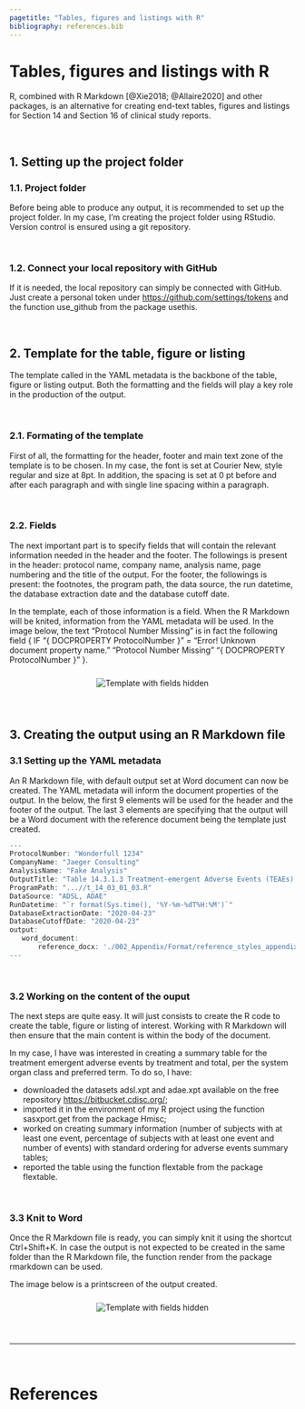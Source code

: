 ```yaml
---
pagetitle: "Tables, figures and listings with R"
bibliography: references.bib
---
```


# Tables, figures and listings with R

R, combined with R Markdown [@Xie2018; @Allaire2020] and other packages, is an alternative for creating end-text tables, figures and listings for Section 14 and Section 16 of clinical study reports.

<br>

## 1. Setting up the project folder

### 1.1. Project folder

Before being able to produce any output, it is recommended to set up the project folder. In my case, I'm creating the project folder using RStudio. Version control is ensured using a git repository.

<br>

### 1.2. Connect your local repository with GitHub

If it is needed, the local repository can simply be connected with GitHub. Just create a personal token under <a href="https://github.com/settings/tokens">https://github.com/settings/tokens</a> and the function use_github from the package usethis.

<br>

## 2. Template for the table, figure or listing

The template called in the YAML metadata is the backbone of the table, figure or listing output. Both the formatting and the fields will play a key role in the production of the output.

<br>

### 2.1. Formating of the template

First of all, the formatting for the header, footer and main text zone of the template is to be chosen. In my case, the font is set at Courier New, style regular and size at 8pt. In addition, the spacing is set at 0 pt before and after each paragraph and with single line spacing within a paragraph.

<br>

### 2.2. Fields

The next important part is to specify fields that will contain the relevant information needed in the header and the footer. The followings is present in the header: protocol name, company name, analysis name, page numbering and the title of the output. For the footer, the followings is present: the footnotes, the program path, the data source, the run datetime, the database extraction date and the database cutoff date.

In the template, each of those information is a field. When the R Markdown will be knited, information from the YAML metadata will be used. In the image below, the text "Protocol Number Missing" is in fact the following field { IF "{ DOCPROPERTY ProtocolNumber }" = "Error! Unknown document property name." "Protocol Number Missing" "{ DOCPROPERTY ProtocolNumber }" }.

<center>
<div>
<img src="images/template_fields_hidden.png" alt = "Template with fields hidden" style = "margin-top: 10px; margin-bottom: 10px;">
</div>
</center>

<br>

## 3. Creating the output using an R Markdown file

### 3.1 Setting up the YAML metadata

An R Markdown file, with default output set at Word document can now be created. The YAML metadata will inform the document properties of the output. In the below, the first 9 elements will be used for the header and the footer of the output. The last 3 elements are specifying that the output will be a Word document with the reference document being the template just created.
```r
---
ProtocolNumber: "Wonderfull 1234"
CompanyName: "Jaeger Consulting"
AnalysisName: "Fake Analysis"
OutputTitle: "Table 14.3.1.3 Treatment-emergent Adverse Events (TEAEs) by Treatment and Total, per System Organ Class and Preferred Term (Safety Population)"
ProgramPath: "...//t_14_03_01_03.R"
DataSource: "ADSL, ADAE"
RunDatetime: "`r format(Sys.time(), '%Y-%m-%dT%H:%M')`"
DatabaseExtractionDate: "2020-04-23"
DatabaseCutoffDate: "2020-04-23"
output:
   word_document:
       reference_docx: './002_Appendix/Format/reference_styles_appendix.docx'
---
```

<br>

### 3.2 Working on the content of the ouput

The next steps are quite easy. It will just consists to create the R code to create the table, figure or listing of interest. Working with R Markdown will then ensure that the main content is within the body of the document.

In my case, I have was interested in creating a summary table for the treatment emergent adverse events by treatment and total, per the system organ class and preferred term. To do so, I have:

* downloaded the datasets adsl.xpt and adae.xpt available on the free repository <a href=https://bitbucket.cdisc.org/>https://bitbucket.cdisc.org/</a>;
* imported it in the environment of my R project using the function sasxport.get from the package Hmisc;
* worked on creating summary information (number of subjects with at least one event, percentage of subjects with at least one event and number of events) with standard ordering for adverse events summary tables;
* reported the table using the function flextable from the package flextable.

<br>

### 3.3 Knit to Word

Once the R Markdown file is ready, you can simply knit it using the shortcut Ctrl+Shift+K. In case the output is not expected to be created in the same folder than the R Markdown file, the function render from the package rmarkdown can be used.

The image below is a printscreen of the output created.

<center>
<div>
<img src="images/t_14_03_01_03_printscreen.png" alt = "Template with fields hidden" style = "margin-top: 10px; margin-bottom: 10px;">
</div>
</center>


<br>

---

<br>

# References
<small>